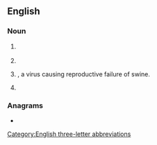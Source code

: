 ==English==

===Noun===
{{en-noun|-}}

# {{lb|en|television}} {{initialism of|pay-per-view|lang=en}}
# {{initialism of|[[purchase]] [[price]] [[variance]]|lang=en}}
# {{lb|en|biology}} {{taxlink|Porcine parvovirus|species|noshow=1}}, a virus causing reproductive failure of swine.
# {{lb|en|polymers}} {{initialism of|polyphenylene vinylene|lang=en}}

===Anagrams===
* {{anagrams|en|PVP}}

[[Category:English three-letter abbreviations]]